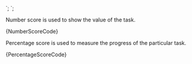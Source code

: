 
<Score isPercentage={false} bar={95} value="295" />
`;

<Score bar={95} value={95} />
`;

<Section
	title="Number"
	contained={true}
	style={{ paddingRight: 0, paddingLeft: 0 }}
>
	<p>Number score is used to show the value of the task.</p>
	<Preview wrapper={true}>
		<Score isPercentage={false} bar={50} value="295" />
	</Preview>
	<Snippet language="js">{NumberScoreCode}</Snippet>
</Section>

<Section
	title="Percentage (default)"
	contained={true}
	style={{ paddingRight: 0, paddingLeft: 0 }}
>
	<p>
		Percentage score is used to measure the progress of the particular task.
	</p>
	<Preview wrapper={true}>
		<Score bar={95} value={95} />
	</Preview>
	<Snippet language="js">{PercentageScoreCode}</Snippet>
</Section>
